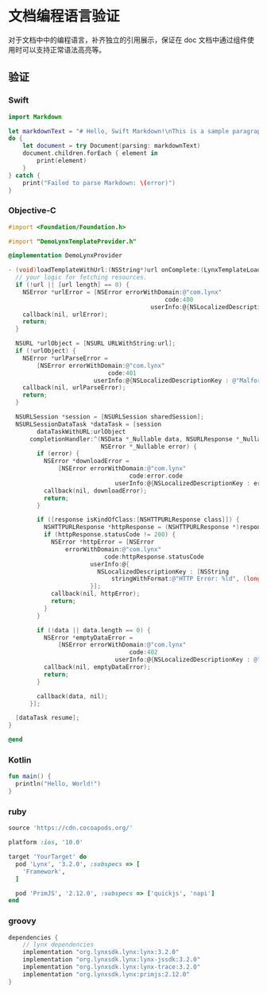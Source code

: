# 文档编程语言验证

对于文档中中的编程语言，补齐独立的引用展示，保证在 doc 文档中通过组件使用时可以支持正常语法高亮等。

## 验证

### Swift
```swift
import Markdown

let markdownText = "# Hello, Swift Markdown!\nThis is a sample paragraph."
do {
    let document = try Document(parsing: markdownText)
    document.children.forEach { element in
        print(element)
    }
} catch {
    print("Failed to parse Markdown: \(error)")
}
```

### Objective-C
```objective-c
#import <Foundation/Foundation.h>

#import "DemoLynxTemplateProvider.h"

@implementation DemoLynxProvider

- (void)loadTemplateWithUrl:(NSString*)url onComplete:(LynxTemplateLoadBlock)callback {
  // your logic for fetching resources.
  if (!url || [url length] == 0) {
    NSError *urlError = [NSError errorWithDomain:@"com.lynx"
                                            code:400
                                        userInfo:@{NSLocalizedDescriptionKey : @"Invalid URL."}];
    callback(nil, urlError);
    return;
  }

  NSURL *urlObject = [NSURL URLWithString:url];
  if (!urlObject) {
    NSError *urlParseError =
        [NSError errorWithDomain:@"com.lynx"
                            code:401
                        userInfo:@{NSLocalizedDescriptionKey : @"Malformed URL."}];
    callback(nil, urlParseError);
    return;
  }

  NSURLSession *session = [NSURLSession sharedSession];
  NSURLSessionDataTask *dataTask = [session
        dataTaskWithURL:urlObject
      completionHandler:^(NSData *_Nullable data, NSURLResponse *_Nullable response,
                          NSError *_Nullable error) {
        if (error) {
          NSError *downloadError =
              [NSError errorWithDomain:@"com.lynx"
                                  code:error.code
                              userInfo:@{NSLocalizedDescriptionKey : error.localizedDescription}];
          callback(nil, downloadError);
          return;
        }

        if ([response isKindOfClass:[NSHTTPURLResponse class]]) {
          NSHTTPURLResponse *httpResponse = (NSHTTPURLResponse *)response;
          if (httpResponse.statusCode != 200) {
            NSError *httpError = [NSError
                errorWithDomain:@"com.lynx"
                           code:httpResponse.statusCode
                       userInfo:@{
                         NSLocalizedDescriptionKey : [NSString
                             stringWithFormat:@"HTTP Error: %ld", (long)httpResponse.statusCode]
                       }];
            callback(nil, httpError);
            return;
          }
        }

        if (!data || data.length == 0) {
          NSError *emptyDataError =
              [NSError errorWithDomain:@"com.lynx"
                                  code:402
                              userInfo:@{NSLocalizedDescriptionKey : @"Downloaded data is empty."}];
          callback(nil, emptyDataError);
          return;
        }

        callback(data, nil);
      }];

  [dataTask resume];
}

@end

```
### Kotlin
```kotlin
fun main() {
  println("Hello, World!")
}
```

### ruby
```ruby title="Podfile" {1,2,7-9,11}
source 'https://cdn.cocoapods.org/'

platform :ios, '10.0'

target 'YourTarget' do
  pod 'Lynx', '3.2.0', :subspecs => [
    'Framework',
  ]

  pod 'PrimJS', '2.12.0', :subspecs => ['quickjs', 'napi']
end
```

### groovy
```groovy title=build.gradle {3-6}
dependencies {
    // lynx dependencies
    implementation "org.lynxsdk.lynx:lynx:3.2.0"
    implementation "org.lynxsdk.lynx:lynx-jssdk:3.2.0"
    implementation "org.lynxsdk.lynx:lynx-trace:3.2.0"
    implementation "org.lynxsdk.lynx:primjs:2.12.0"
}
```